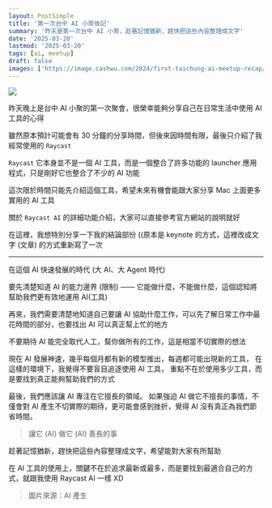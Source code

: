 ```yaml
---
layout: PostSimple
title: '第一次台中 AI 小聚後記'
summary: '昨天是第一次台中 AI 小聚，趁著記憶猶新，趕快把這些內容整理成文字'
date: '2025-03-20'
lastmod: '2025-03-20'
tags: [ai, meetup]
draft: false
images: ['https://image.cashwu.com/2024/first-taichung-ai-meetup-recap/cover.webp']
---
```


![](https://image.cashwu.com/2024/first-taichung-ai-meetup-recap/cover.webp)

昨天晚上是台中 AI 小聚的第一次聚會，很榮幸能夠分享自己在日常生活中使用 AI 工具的心得

雖然原本預計可能會有 30 分鐘的分享時間，但後來因時間有限，最後只介紹了我經常使用的 `Raycast`

`Raycast` 它本身並不是一個 AI 工具，而是一個整合了許多功能的 launcher 應用程式，只是剛好它也整合了不少的 AI 功能

這次限於時間只能先介紹這個工具，希望未來有機會能跟大家分享 Mac 上面更多實用的 AI 工具

關於 `Raycast AI` 的詳細功能介紹，大家可以直接參考官方網站的說明就好

在這裡，我想特別分享一下我的結論部份 ((原本是 keynote 的方式，這裡改成文字 (文章) 的方式重新寫了一次

---

在這個 AI 快速發展的時代 (大 AI、大 Agent 時代)

要先清楚知道 AI 的能力邊界 (限制) —— 它能做什麼，不能做什麼，這個認知將幫助我們更有效地運用 AI(工具)

再來，我們需要清楚地知道自己要讓 AI 協助什麼工作，可以先了解日常工作中最花時間的部分，也要找出 AI 可以真正幫上忙的地方

不要期待 AI 能完全取代人工，幫你做所有的工作，這是相當不切實際的想法

現在 AI 發展神速，幾乎每個月都有新的模型推出，每週都可能出現新的工具，
在這樣的環境下，我覺得不要盲目追逐使用 AI 工具，
重點不在於使用多少工具，而是要找到真正能夠幫助我們的方式

最後，我們應該讓 AI 專注在它擅長的領域。
如果強迫 AI 做它不擅長的事情，不僅會對 AI 產生不切實際的期待，更可能會感到挫折，覺得 AI 沒有真正為我們節省時間。

> 讓它 (AI) 做它 (AI) 善長的事

趁著記憶猶新，趕快把這些內容整理成文字，希望能對大家有所幫助

在 AI 工具的使用上，關鍵不在於追求最新或最多，而是要找到最適合自己的方式，就跟我使用 Raycast AI 一樣 XD

> 圖片來源：AI 產生
